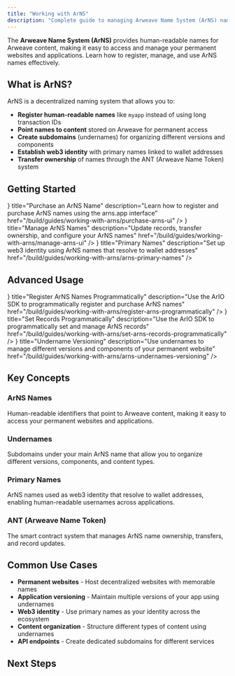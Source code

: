 ```yaml
---
title: "Working with ArNS"
description: "Complete guide to managing Arweave Name System (ArNS) names and records"
---
```



The **Arweave Name System (ArNS)** provides human-readable names for Arweave content, making it easy to access and manage your permanent websites and applications. Learn how to register, manage, and use ArNS names effectively.

## What is ArNS?

ArNS is a decentralized naming system that allows you to:

- **Register human-readable names** like `myapp` instead of using long transaction IDs
- **Point names to content** stored on Arweave for permanent access
- **Create subdomains** (undernames) for organizing different versions and components
- **Establish web3 identity** with primary names linked to wallet addresses
- **Transfer ownership** of names through the ANT (Arweave Name Token) system

## Getting Started

<Cards>
  <Card
    icon={<ShoppingCart className="w-6 h-6" />}
    title="Purchase an ArNS Name"
    description="Learn how to register and purchase ArNS names using the arns.app interface"
    href="/build/guides/working-with-arns/purchase-arns-ui"
  />
  <Card
    icon={<Settings className="w-6 h-6" />}
    title="Manage ArNS Names"
    description="Update records, transfer ownership, and configure your ArNS names"
    href="/build/guides/working-with-arns/manage-arns-ui"
  />
  <Card
    icon={<Book className="w-6 h-6" />}
    title="Primary Names"
    description="Set up web3 identity using ArNS names that resolve to wallet addresses"
    href="/build/guides/working-with-arns/arns-primary-names"
  />
</Cards>

## Advanced Usage

<Cards>
  <Card
    icon={<Code className="w-6 h-6" />}
    title="Register ArNS Names Programmatically"
    description="Use the ArIO SDK to programmatically register and purchase ArNS names"
    href="/build/guides/working-with-arns/register-arns-programmatically"
  />
  <Card
    icon={<Code className="w-6 h-6" />}
    title="Set Records Programmatically"
    description="Use the ArIO SDK to programmatically set and manage ArNS records"
    href="/build/guides/working-with-arns/set-arns-records-programmatically"
  />
  <Card
    icon={<Globe className="w-6 h-6" />}
    title="Undername Versioning"
    description="Use undernames to manage different versions and components of your permanent website"
    href="/build/guides/working-with-arns/arns-undernames-versioning"
  />
</Cards>

## Key Concepts

### ArNS Names

Human-readable identifiers that point to Arweave content, making it easy to access your permanent websites and applications.

### Undernames

Subdomains under your main ArNS name that allow you to organize different versions, components, and content types.

### Primary Names

ArNS names used as web3 identity that resolve to wallet addresses, enabling human-readable usernames across applications.

### ANT (Arweave Name Token)

The smart contract system that manages ArNS name ownership, transfers, and record updates.

## Common Use Cases

- **Permanent websites** - Host decentralized websites with memorable names
- **Application versioning** - Maintain multiple versions of your app using undernames
- **Web3 identity** - Use primary names as your identity across the ecosystem
- **Content organization** - Structure different types of content using undernames
- **API endpoints** - Create dedicated subdomains for different services

## Next Steps

<Cards>
  <Card
    title="Host Decentralized Websites"
    description="Learn how to deploy and host permanent websites on Arweave"
    href="/build/guides/hosting-decentralized-websites"
  />
  <Card
    title="Access Data"
    description="Start accessing Arweave content through multiple gateways"
    href="/build/access"
  />
  <Card
    title="ArIO SDK Documentation"
    description="Explore the full ArIO SDK for advanced ArNS operations"
    href="/sdks/ar-io-sdk"
  />
  <Card
    title="Join the Community"
    description="Connect with other developers building on AR.IO"
    href="https://discord.gg/cuCqBb5v"
  />
</Cards>
